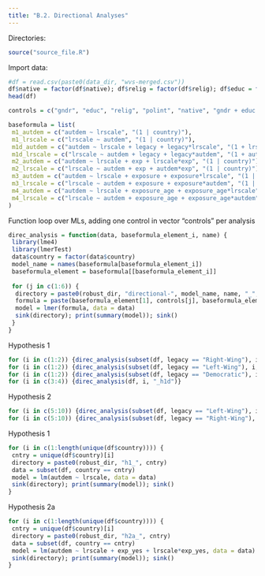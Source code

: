 ```yaml
---
title: "B.2. Directional Analyses"
---
```


Directories:
```r
source("source_file.R")
```

Import data:
```r
#df = read.csv(paste0(data_dir, "wvs-merged.csv"))
df$native = factor(df$native); df$relig = factor(df$relig); df$educ = factor(df$educ); df$gndr = factor(df$gndr); df$exposure_age = factor(df$exposure_age); df$age_cat = factor(df$age_cat)
head(df)
```

```r
controls = c("gndr", "educ", "relig", "polint", "native", "gndr + educ + relig + polint + native")

baseformula = list(
 m1_autdem = c("autdem ~ lrscale", "(1 | country)"),
 m1_lrscale = c("lrscale ~ autdem", "(1 | country)"),
 m1d_autdem = c("autdem ~ lrscale + legacy + legacy*lrscale", "(1 + lrscale | country)"),
 m1d_lrscale = c("lrscale ~ autdem + legacy + legacy*autdem", "(1 + autdem | country)"),
 m2_autdem = c("autdem ~ lrscale + exp + lrscale*exp", "(1 | country)"), 
 m2_lrscale = c("lrscale ~ autdem + exp + autdem*exp", "(1 | country)"), 
 m3_autdem = c("autdem ~ lrscale + exposure + exposure*lrscale", "(1 | country)"),
 m3_lrscale = c("lrscale ~ autdem + exposure + exposure*autdem", "(1 | country)"),
 m4_autdem = c("autdem ~ lrscale + exposure_age + exposure_age*lrscale", "(1 | country)"),
 m4_lrscale = c("lrscale ~ autdem + exposure_age + exposure_age*autdem", "(1 | country)")
)
```

Function loop over MLs, adding one control in vector "controls" per analysis
```r
direc_analysis = function(data, baseformula_element_i, name) {
 library(lme4)
 library(lmerTest)
 data$country = factor(data$country)
 model_name = names(baseformula[baseformula_element_i])
 baseformula_element = baseformula[[baseformula_element_i]]
 
 for (j in c(1:6)) {
  directory = paste0(robust_dir, "directional-", model_name, name, "_", controls[j], ".txt")
  formula = paste(baseformula_element[1], controls[j], baseformula_element[2], sep = " + ")
  model = lmer(formula, data = data) 
  sink(directory); print(summary(model)); sink() 
 }
}
```

Hypothesis 1
```r
for (i in c(1:2)) {direc_analysis(subset(df, legacy == "Right-Wing"), i, "_h1a")}
for (i in c(1:2)) {direc_analysis(subset(df, legacy == "Left-Wing"), i, "_h1b")}
for (i in c(1:2)) {direc_analysis(subset(df, legacy == "Democratic"), i, "_h1c")}
for (i in c(3:4)) {direc_analysis(df, i, "_h1d")}
```

Hypothesis 2
```r
for (i in c(5:10)) {direc_analysis(subset(df, legacy == "Left-Wing"), i, "_lw_h2")}
for (i in c(5:10)) {direc_analysis(subset(df, legacy == "Right-Wing"), i, "_rw_h2")}
```


Hypothesis 1
```r
for (i in c(1:length(unique(df$country)))) {
 cntry = unique(df$country)[i]
 directory = paste0(robust_dir, "h1_", cntry)
 data = subset(df, country == cntry)
 model = lm(autdem ~ lrscale, data = data)
 sink(directory); print(summary(model)); sink()  
}
```

Hypothesis 2a
```r
for (i in c(1:length(unique(df$country)))) {
 cntry = unique(df$country)[i]
 directory = paste0(robust_dir, "h2a_", cntry)
 data = subset(df, country == cntry)
 model = lm(autdem ~ lrscale + exp_yes + lrscale*exp_yes, data = data)
 sink(directory); print(summary(model)); sink()  
}
```


